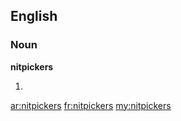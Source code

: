 ==English==

===Noun===
'''nitpickers'''

# {{plural of|[[nitpicker]]}}

[[ar:nitpickers]]
[[fr:nitpickers]]
[[my:nitpickers]]